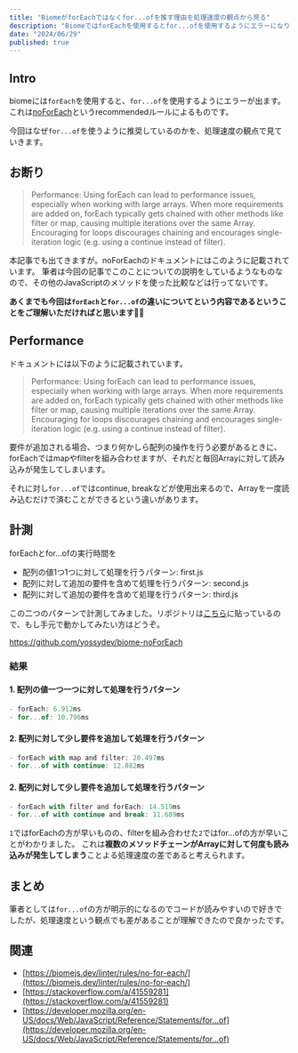 ```yaml
---
title: "BiomeがforEachではなくfor...ofを推す理由を処理速度の観点から見る"
description: "BiomeではforEachを使用するとfor...ofを使用するようにエラーになります。今回はその理由についてそれぞれの速度を元に見ていきます"
date: "2024/06/29"
published: true
---
```


## Intro

biomeには`forEach`を使用すると、`for...of`を使用するようにエラーが出ます。これは[noForEach](https://biomejs.dev/linter/rules/no-for-each/)というrecommendedルールによるものです。

今回はなぜ`for...of`を使うように推奨しているのかを、処理速度の観点で見ていきます。

## お断り

> Performance: Using forEach can lead to performance issues, especially when working with large arrays. When more requirements are added on, forEach typically gets chained with other methods like filter or map, causing multiple iterations over the same Array. Encouraging for loops discourages chaining and encourages single-iteration logic (e.g. using a continue instead of filter).

本記事でも出てきますが。noForEachのドキュメントにはこのように記載されています。
筆者は今回の記事でこのことについての説明をしているようなものなので、その他のJavaScriptのメソッドを使った比較などは行ってないです。

**あくまでも今回は`forEach`と`for...of`の違いについてという内容であるということをご理解いただければと思います🙇‍♂️**

## Performance

ドキュメントには以下のように記載されています。

> Performance: Using forEach can lead to performance issues, especially when working with large arrays. When more requirements are added on, forEach typically gets chained with other methods like filter or map, causing multiple iterations over the same Array. Encouraging for loops discourages chaining and encourages single-iteration logic (e.g. using a continue instead of filter).

要件が追加される場合、つまり何かしら配列の操作を行う必要があるときに、forEachではmapやfilterを組み合わせますが、それだと毎回Arrayに対して読み込みが発生してしまいます。

それに対し`for...of`ではcontinue, breakなどが使用出来るので、Arrayを一度読み込むだけで済むことができるという違いがあります。

## 計測

forEachとfor...ofの実行時間を

- 配列の値1つ1つに対して処理を行うパターン: first.js
- 配列に対して追加の要件を含めて処理を行うパターン: second.js
- 配列に対して追加の要件を含めて処理を行うパターン: third.js

この二つのパターンで計測してみました。リポジトリは[こちら](https://github.com/yossydev/biome-noForEach)に貼っているので、もし手元で動かしてみたい方はどうぞ。

https://github.com/yossydev/biome-noForEach

### 結果

#### 1. 配列の値一つ一つに対して処理を行うパターン
```first.js
- forEach: 6.912ms
- for...of: 10.796ms
```

#### 2. 配列に対して少し要件を追加して処理を行うパターン
```second.js
- forEach with map and filter: 20.497ms
- for...of with continue: 12.882ms
```

#### 2. 配列に対して少し要件を追加して処理を行うパターン
```third.js
- forEach with filter and forEach: 14.519ms
- for...of with continue and break: 11.689ms
```

`1`ではforEachの方が早いものの、filterを組み合わせた`2`ではfor...ofの方が早いことがわかりました。
これは**複数のメソッドチェーンがArrayに対して何度も読み込みが発生してしまう**ことよる処理速度の差であると考えられます。

## まとめ

筆者としては`for...of`の方が明示的になるのでコードが読みやすいので好きでしたが、処理速度という観点でも差があることが理解できたので良かったです。

## 関連

- [https://biomejs.dev/linter/rules/no-for-each/](https://biomejs.dev/linter/rules/no-for-each/)
- [https://stackoverflow.com/a/41559281](https://stackoverflow.com/a/41559281)
- [https://developer.mozilla.org/en-US/docs/Web/JavaScript/Reference/Statements/for...of](https://developer.mozilla.org/en-US/docs/Web/JavaScript/Reference/Statements/for...of)

